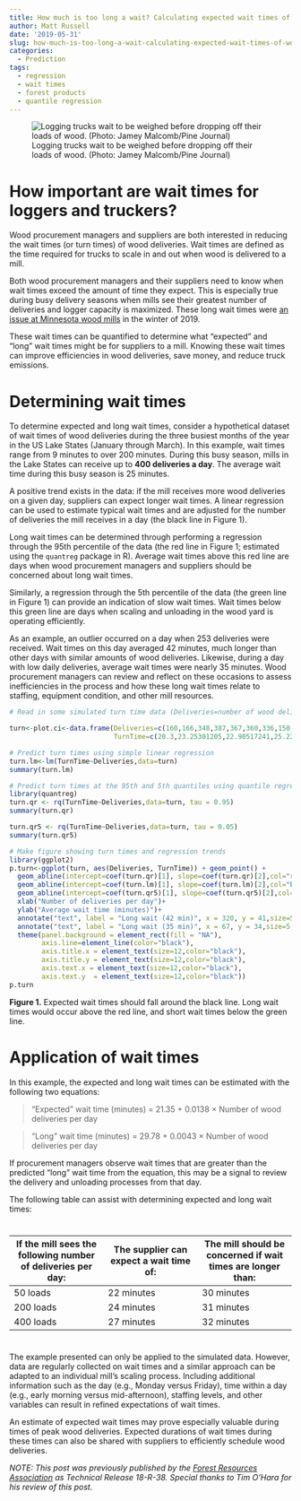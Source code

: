 ```yaml
---
title: How much is too long a wait? Calculating expected wait times of wood deliveries
author: Matt Russell
date: '2019-05-31'
slug: how-much-is-too-long-a-wait-calculating-expected-wait-times-of-wood-deliveries
categories:
  - Prediction
tags:
  - regression
  - wait times
  - forest products
  - quantile regression
---
```


![Logging trucks wait to be weighed before dropping off their loads of wood. (Photo: Jamey Malcomb/Pine Journal)](/post/how-much-is-too-long-a-wait-calculating-expected-wait-times-of-wood-deliveries/LogUnload.jpg)

# How important are wait times for loggers and truckers?
Wood procurement managers and suppliers are both interested in reducing the wait times (or turn times) of wood deliveries. Wait times are defined as the time required for trucks to scale in and out when wood is delivered to a mill. 

Both wood procurement managers and their suppliers need to know when wait times exceed the amount of time they expect. This is especially true during busy delivery seasons when mills see their greatest number of deliveries and logger capacity is maximized. These long wait times were [an issue at Minnesota wood mills](https://www.duluthnewstribune.com/business/manufacturing/4561067-paper-mills-face-aspen-logjam) in the winter of 2019.

These wait times can be quantified to determine what "expected" and "long" wait times might be for suppliers to a mill. Knowing these wait times can improve efficiencies in wood deliveries, save money, and reduce truck emissions.


# Determining wait times

To determine expected and long wait times, consider a hypothetical dataset of wait times of wood deliveries during the three busiest months of the year in the US Lake States (January through March). In this example, wait times range from 9 minutes to over 200 minutes. During this busy season, mills in the Lake States can receive up to **400 deliveries a day**. The average wait time during this busy season is 25 minutes.

A positive trend exists in the data: if the mill receives more wood deliveries on a given day, suppliers can expect longer wait times. A linear regression can be used to estimate typical wait times and are adjusted for the number of deliveries the mill receives in a day (the black line in Figure 1). 

Long wait times can be determined through performing a regression through the 95th percentile of the data (the red line in Figure 1; estimated using the `quantreg` package in R). Average wait times above this red line are days when wood procurement managers and suppliers should be concerned about long wait times. 

Similarly, a regression through the 5th percentile of the data (the green line in Figure 1) can provide an indication of slow wait times. Wait times below this green line are days when scaling and unloading in the wood yard is operating efficiently.

As an example, an outlier occurred on a day when 253 deliveries were received. Wait times on this day averaged 42 minutes, much longer than other days with similar amounts of wood deliveries. Likewise, during a day with low daily deliveries, average wait times were nearly 35 minutes. Wood procurement managers can review and reflect on these occasions to assess inefficiencies in the process and how these long wait times relate to staffing, equipment condition, and other mill resources.

```r
# Read in some simulated turn time data (Deliveries=number of wood deliveries in a day; TurnTime=average wait time [minutes] for wood deliveries)

turn<-plot.ci<-data.frame(Deliveries=c(160,166,348,387,367,360,336,150,319,385,362,388,357,146,309,392,367,253,359,204,342,372,316,364,343,140,330,353,386,363,348,142,273,314,302,312,315,118,284,320,314,277,161,112,202,164,196,200,211,110,164,182,191,188,195,153,70,114,47,23,27,21,5,2,1,2,9,10,18,18,9,44,44,31,41,4),
                          TurnTime=c(20.3,23.25301205,22.90517241,25.22997416,22.79564033,26.43888889,25.2827381,17.62,24.7492163,29.88831169,23.31491713,31.43041237,25.82913165,20.76712329,30.16828479,31.86734694,30.82833787,41.51383399,23.99442897,24.69117647,30.50584795,28.52150538,26.62025316,28.82967033,26.47813411,19.92142857,26.38787879,24.66572238,24.97668394,26.24242424,26.04885057,22.0915493,27.31135531,24.34076433,23.71192053,23.81089744,21.93968254,17.49152542,23.57042254,24.41875,24.10509554,26.69314079,21.14906832,18.05357143,23.00990099,22.4695122,24.1377551,22.815,23.16113744,19.27272727,26.39634146,23.6978022,20.09947644,21.47340426,22.63589744,22.81699346,25.14285714,27.00877193,25.19148936,24.73913043,24.96296296,27.04761905,29.8,19,29,34.5,26.33333333,22.8,21.38888889,22.94444444,15.66666667,16.18181818,15.95454545,16,15.29268293,17.25))

# Predict turn times using simple linear regression
turn.lm<-lm(TurnTime~Deliveries,data=turn) 
summary(turn.lm)

# Predict turn times at the 95th and 5th quantiles using quantile regression and the quantreg package
library(quantreg)
turn.qr <- rq(TurnTime~Deliveries,data=turn, tau = 0.95)
summary(turn.qr)

turn.qr5 <- rq(TurnTime~Deliveries,data=turn, tau = 0.05)
summary(turn.qr5)

# Make figure showing turn times and regression trends
library(ggplot2)
p.turn<-ggplot(turn, aes(Deliveries, TurnTime)) + geom_point() + 
  geom_abline(intercept=coef(turn.qr)[1], slope=coef(turn.qr)[2],col="red")+
  geom_abline(intercept=coef(turn.lm)[1], slope=coef(turn.lm)[2],col="black")+
  geom_abline(intercept=coef(turn.qr5)[1], slope=coef(turn.qr5)[2],col="green")+
  xlab("Number of deliveries per day")+
  ylab("Average wait time (minutes)")+
  annotate("text", label = "Long wait (42 min)", x = 320, y = 41,size=5,col="red")+
  annotate("text", label = "Long wait (35 min)", x = 67, y = 34,size=5,col="red")+
  theme(panel.background = element_rect(fill = "NA"), 
        axis.line=element_line(color="black"),
        axis.title.x = element_text(size=12,color="black"),
        axis.title.y = element_text(size=12,color="black"),
        axis.text.x = element_text(size=12,color="black"),
        axis.text.y  = element_text(size=12,color="black"))
p.turn
```

**Figure 1.** Expected wait times should fall around the black line. Long wait times would occur above the red line, and short wait times below the green line.

# Application of wait times
In this example, the expected and long wait times can be estimated with the following two equations:

> “Expected” wait time (minutes) = 21.35 + 0.0138 × Number of wood deliveries per day

> “Long” wait time (minutes) = 29.78 + 0.0043 × Number of wood deliveries per day

If procurement managers observe wait times that are greater than the predicted “long” wait time from the equation, this may be a signal to review the delivery and unloading processes from that day.

The following table can assist with determining expected and long wait times:

#

If the mill sees the following number of deliveries per day: | The supplier can expect a wait time of: | The mill should be concerned if wait times are longer than:
------------- | ------------- | ------------- | 
50 loads | 22 minutes| 30 minutes
200 loads | 24 minutes | 31 minutes
400 loads | 27 minutes | 32 minutes  

#

The example presented can only be applied to the simulated data. However, data are regularly collected on wait times and a similar approach can be adapted to an individual mill’s scaling process. Including additional information such as the day (e.g., Monday versus Friday), time within a day (e.g., early morning versus mid-afternoon), staffing levels, and other variables can result in refined expectations of wait times.

An estimate of expected wait times may prove especially valuable during times of peak wood deliveries. Expected durations of wait times during these times can also be shared with suppliers to efficiently schedule wood deliveries.


*NOTE: This post was previously published by the [Forest Resources Association](https://forestresources.org/) as Technical Release 18-R-38. Special thanks to Tim O'Hara for his review of this post.*

